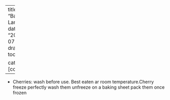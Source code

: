 
---
title: "Bacon Lardons"
date: "2024-07-22"
draft: true
toc: true

categories: [cooking]
---

- Cherries: wash before use. Best eaten ar room temperature.Cherry freeze perfectly wash them unfreeze on a baking sheet pack them once frozen
